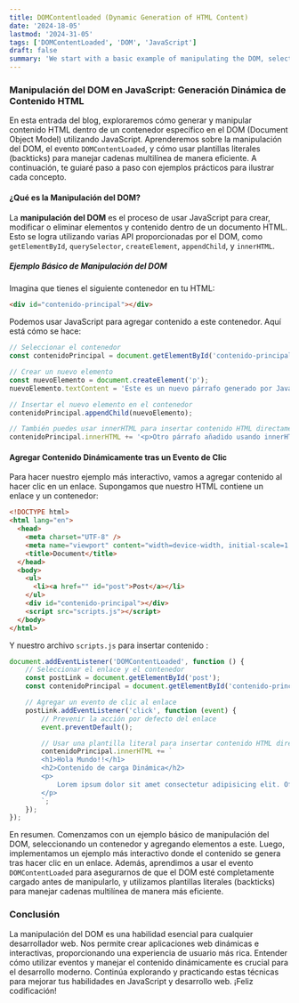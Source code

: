 ```yaml
---
title: DOMContentloaded (Dynamic Generation of HTML Content)
date: '2024-18-05'
lastmod: '2024-31-05'
tags: ['DOMContentLoaded', 'DOM', 'JavaScript']
draft: false
summary: 'We start with a basic example of manipulating the DOM, selecting a container and adding elements to it. Next, we implemented a more interactive example where content is generated after clicking a link.'
---
```


### Manipulación del DOM en JavaScript: Generación Dinámica de Contenido HTML

En esta entrada del blog, exploraremos cómo generar y manipular contenido HTML dentro de un contenedor específico en el DOM (Document Object Model) utilizando JavaScript. Aprenderemos sobre la manipulación del DOM, el evento `DOMContentLoaded`, y cómo usar plantillas literales (backticks) para manejar cadenas multilínea de manera eficiente. A continuación, te guiaré paso a paso con ejemplos prácticos para ilustrar cada concepto.

#### ¿Qué es la Manipulación del DOM?

La **manipulación del DOM** es el proceso de usar JavaScript para crear, modificar o eliminar elementos y contenido dentro de un documento HTML. Esto se logra utilizando varias API proporcionadas por el DOM, como `getElementById`, `querySelector`, `createElement`, `appendChild`, y `innerHTML`.

##### Ejemplo Básico de Manipulación del DOM

Imagina que tienes el siguiente contenedor en tu HTML:

```html
<div id="contenido-principal"></div>
```

Podemos usar JavaScript para agregar contenido a este contenedor. Aquí está cómo se hace:

```javascript
// Seleccionar el contenedor
const contenidoPrincipal = document.getElementById('contenido-principal');

// Crear un nuevo elemento
const nuevoElemento = document.createElement('p');
nuevoElemento.textContent = 'Este es un nuevo párrafo generado por JavaScript.';

// Insertar el nuevo elemento en el contenedor
contenidoPrincipal.appendChild(nuevoElemento);

// También puedes usar innerHTML para insertar contenido HTML directamente
contenidoPrincipal.innerHTML += '<p>Otro párrafo añadido usando innerHTML.</p>';
```

#### Agregar Contenido Dinámicamente tras un Evento de Clic

Para hacer nuestro ejemplo más interactivo, vamos a agregar contenido al hacer clic en un enlace. Supongamos que nuestro HTML contiene un enlace y un contenedor:

```html
<!DOCTYPE html>
<html lang="en">
  <head>
    <meta charset="UTF-8" />
    <meta name="viewport" content="width=device-width, initial-scale=1.0" />
    <title>Document</title>
  </head>
  <body>
    <ul>
      <li><a href="" id="post">Post</a></li>
    </ul>
    <div id="contenido-principal"></div>
    <script src="scripts.js"></script>
  </body>
</html>
```

Y nuestro archivo `scripts.js` para insertar contenido :

```javascript
document.addEventListener('DOMContentLoaded', function () {
    // Seleccionar el enlace y el contenedor
    const postLink = document.getElementById('post');
    const contenidoPrincipal = document.getElementById('contenido-principal');

    // Agregar un evento de clic al enlace
    postLink.addEventListener('click', function (event) {
        // Prevenir la acción por defecto del enlace
        event.preventDefault();

        // Usar una plantilla literal para insertar contenido HTML directamente
        contenidoPrincipal.innerHTML += `
        <h1>Hola Mundo!!</h1>
        <h2>Contenido de carga Dinámica</h2>
        <p>
            Lorem ipsum dolor sit amet consectetur adipisicing elit. Officiis dicta sequi doloremque atque magnam aliquid consequatur. Minima, tempore. Atque corrupti odit impedit. Dolore similique dolor tenetur neque, cum ipsum nemo.
        </p>
        `;
    });
});
```

En resumen. Comenzamos con un ejemplo básico de manipulación del DOM, seleccionando un contenedor y agregando elementos a este. Luego, implementamos un ejemplo más interactivo donde el contenido se genera tras hacer clic en un enlace. Además, aprendimos a usar el evento `DOMContentLoaded` para asegurarnos de que el DOM esté completamente cargado antes de manipularlo, y utilizamos plantillas literales (backticks) para manejar cadenas multilínea de manera más eficiente.

### Conclusión

La manipulación del DOM es una habilidad esencial para cualquier desarrollador web. Nos permite crear aplicaciones web dinámicas e interactivas, proporcionando una experiencia de usuario más rica. Entender cómo utilizar eventos y manejar el contenido dinámicamente es crucial para el desarrollo moderno. Continúa explorando y practicando estas técnicas para mejorar tus habilidades en JavaScript y desarrollo web. ¡Feliz codificación!